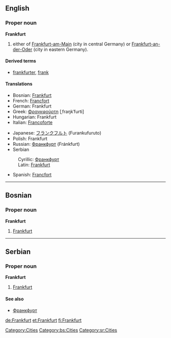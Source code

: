 ==English==
{{wikipedia}}
===Proper noun===
'''Frankfurt'''

# either of [[Frankfurt-am-Main]] (city in central Germany) or [[Frankfurt-an-der-Oder]] (city in eastern Germany).

====Derived terms====
* [[frankfurter]], [[frank]]

====Translations====
{{top}}
*Bosnian: [[Frankfurt#Bosnian|Frankfurt]] {{m}}
*French: [[Francfort]]
*German: Frankfurt
*Greek: [[Φραγκφούρτη]] [ˌfraŋkˈfurti] {{f}}
*Hungarian: Frankfurt
*Italian: [[Francoforte]] {{f}}
{{mid}}
*Japanese: [[フランクフルト]] (Furankufuruto)
*Polish: Frankfurt {{m}}
*Russian: [[Франкфурт]] (Fránkfurt) {{m}}
*Serbian
:Cyrillic: [[Франкфурт#Serbian|Франкфурт]] {{m}}
:Latin: [[Frankfurt#Serbian|Frankfurt]] {{m}}
*Spanish: [[Francfort]] {{m}}
{{bottom}}

[[Category:Cities]]

----

==Bosnian==
===Proper noun===
'''Frankfurt''' {{m}} {{s}}
#[[Frankfurt#English|Frankfurt]]
[[Category:bs:Cities]]

----

==Serbian==
===Proper noun===
'''Frankfurt''' {{m}} {{s}}
#[[Frankfurt#English|Frankfurt]]
====See also====
*[[Франкфурт#Serbian|Франкфурт]]
[[Category:sr:Cities]]

[[de:Frankfurt]]
[[et:Frankfurt]]
[[fi:Frankfurt]]